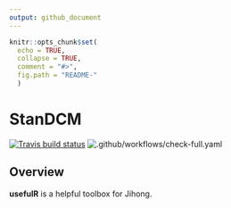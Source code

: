 ```yaml
---
output: github_document
---
```


```r
knitr::opts_chunk$set(
  echo = TRUE,
  collapse = TRUE,
  comment = "#>",
  fig.path = "README-"
  )
```

# StanDCM

[![Travis build status](https://travis-ci.org/JihongZ/usefulR.svg?branch=master)](https://travis-ci.org/JihongZ/usefulR)
![.github/workflows/check-full.yaml](https://github.com/JihongZ/usefulR/workflows/.github/workflows/check-full.yaml/badge.svg)

## Overview
__usefulR__ is a helpful toolbox for Jihong.



